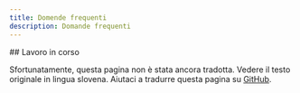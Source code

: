 ```yaml
---
title: Domende frequenti
description: Domande frequenti
---
```




<Construction size='4rem' className='mx-auto' />

<section id="top-section">
## Lavoro in corso

Sfortunatamente, questa pagina non è stata ancora tradotta. Vedere il testo
originale in lingua <Link href="/sl/pogosta-vprasanja">slovena</Link>. Aiutaci a
tradurre questa pagina su
[GitHub](https://github.com/sledilnik/zdravniki/blob/master/src/content/it/faq.md).

</section>
